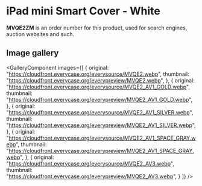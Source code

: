 
# iPad mini Smart Cover - White

<Callout type='info' emoji='👉🏻'>**MVQE2ZM** is an order number for this product, used for search engines, auction websites and such.</Callout>

## Image gallery

<GalleryComponent
    images={[
      {
        original: "https://cloudfront.everycase.org/everysource/MVQE2.webp",
        thumbnail: "https://cloudfront.everycase.org/everypreview/MVQE2.webp",
      },
      {
        original: "https://cloudfront.everycase.org/everysource/MVQE2_AV1_GOLD.webp",
        thumbnail: "https://cloudfront.everycase.org/everypreview/MVQE2_AV1_GOLD.webp",
      },
      {
        original: "https://cloudfront.everycase.org/everysource/MVQE2_AV1_SILVER.webp",
        thumbnail: "https://cloudfront.everycase.org/everypreview/MVQE2_AV1_SILVER.webp",
      },
      {
        original: "https://cloudfront.everycase.org/everysource/MVQE2_AV1_SPACE_GRAY.webp",
        thumbnail: "https://cloudfront.everycase.org/everypreview/MVQE2_AV1_SPACE_GRAY.webp",
      },
      {
        original: "https://cloudfront.everycase.org/everysource/MVQE2_AV3.webp",
        thumbnail: "https://cloudfront.everycase.org/everypreview/MVQE2_AV3.webp",
      }
    ]}
  />
